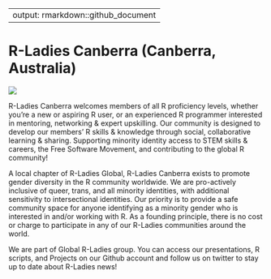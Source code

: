 
---
output: rmarkdown::github_document
---

<!-- README.md is generated from README.Rmd. Please edit that file -->

# R-Ladies Canberra (Canberra, Australia)

<img src='logo.png' align="center" />

R-Ladies Canberra welcomes members of all R proficiency levels, whether you're a new or aspiring R user, or an experienced R programmer interested in mentoring, networking & expert upskilling. Our community is designed to develop our members' R skills & knowledge through social, collaborative learning & sharing. Supporting minority identity access to STEM skills & careers, the Free Software Movement, and contributing to the global R community!

A local chapter of R-Ladies Global, R-Ladies Canberra exists to promote gender diversity in the R community worldwide. We are pro-actively inclusive of queer, trans, and all minority identities, with additional sensitivity to intersectional identities. Our priority is to provide a safe community space for anyone identifying as a minority gender who is interested in and/or working with R. As a founding principle, there is no cost or charge to participate in any of our R-Ladies communities around the world.

We are part of Global R-Ladies group. You can access our presentations, R scripts, and Projects on our Github account and follow us on twitter to stay up to date about R-Ladies news!








